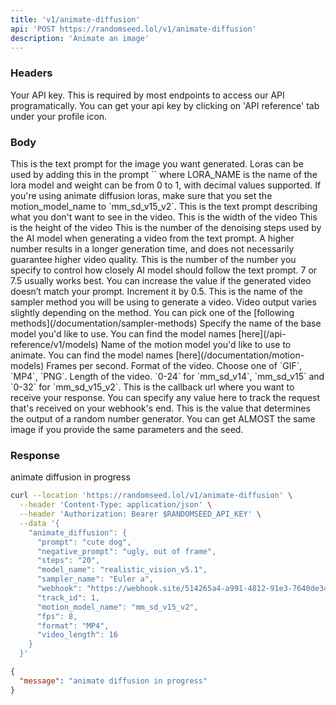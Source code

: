 ```yaml
---
title: 'v1/animate-diffusion'
api: 'POST https://randomseed.lol/v1/animate-diffusion'
description: 'Animate an image'
---
```

### Headers

<ParamField header="Authorization" type="string">
  Your API key. This is required by most endpoints to access our API programatically. You can get your api key by clicking on 'API reference' tab under your profile icon.
</ParamField>

### Body

<ParamField body="prompt" type="string" required>
  This is the text prompt for the image you want generated. Loras can be used by adding this in the prompt `<lora:LORA_NAME:weight>` where LORA_NAME is the name of the lora model and weight can be from 0 to 1, with decimal values supported. If you're using animate diffusion loras, make sure that you set the motion_model_name to `mm_sd_v15_v2`.
</ParamField>

<ParamField body="negative_prompt" type="string" default="">
  This is the text prompt describing what you don't want to see in the video.
</ParamField>

<ParamField body="width" type="string" default="512">
  This is the width of the video
</ParamField>

<ParamField body="height" type="string" default="512">
  This is the height of the video
</ParamField>

<ParamField body="steps" type="string" default="50">
  This is the number of the denoising steps used by the AI model when generating a video from the text prompt. A higher number results in a longer generation time, and does not necessarily guarantee higher video quality.
</ParamField>

<ParamField body="cfg_scale" type="float" default="7.0">
  This is the number of the number you specify to control how closely AI model should follow the text prompt. 7 or 7.5 usually works best. You can increase the value if the generated video doesn’t match your prompt. Increment it by 0.5.
</ParamField>

<ParamField body="sampler_name" type="string" required>
  This is the name of the sampler method you will be using to generate a video. Video output varies slightly depending on the method.
  You can pick one of the [following methods](/documentation/sampler-methods)
</ParamField>

<ParamField body="model_name" type="string" required>
  Specify the name of the base model you'd like to use. You can find the model names [here](/api-reference/v1/models)
</ParamField>

<ParamField body="motion_model_name" type="string" required>
  Name of the motion model you'd like to use to animate. You can find the model names [here](/documentation/motion-models)
</ParamField>

<ParamField body="fps" type="integer" required>
  Frames per second.
</ParamField>

<ParamField body="format" type="string" required>
  Format of the video. Choose one of `GIF`, `MP4`, `PNG`.
</ParamField>

<ParamField body="video_length" type="integer" required>
  Length of the video. `0-24` for `mm_sd_v14`, `mm_sd_v15` and `0-32` for `mm_sd_v15_v2`.
</ParamField>

<ParamField body="webhook" type="string" required>
  This is the callback url where you want to receive your response.
</ParamField>

<ParamField body="track_id" type="string">
  You can specify any value here to track the request that's received on your webhook's end.
</ParamField>

<ParamField body="seed" type="string" default="-1">
  This is the value that determines the output of a random number generator. You can get ALMOST the same image if you provide the same parameters and the seed.
</ParamField>


### Response

<ResponseField name="message" type="string">
  animate diffusion in progress
</ResponseField>

<RequestExample>

```bash Example Request
curl --location 'https://randomseed.lol/v1/animate-diffusion' \
  --header 'Content-Type: application/json' \
  --header 'Authorization: Bearer $RANDOMSEED_API_KEY' \
  --data '{
    "animate_diffusion": {
      "prompt": "cute dog",
      "negative_prompt": "ugly, out of frame",
      "steps": "20",
      "model_name": "realistic_vision_v5.1",
      "sampler_name": "Euler a",
      "webhook": "https://webhook.site/514265a4-a991-4812-91e3-7640de348ab2",
      "track_id": 1,
      "motion_model_name": "mm_sd_v15_v2",
      "fps": 8,
      "format": "MP4",
      "video_length": 16
    }
  }'
```

</RequestExample>

<ResponseExample>

```json Response
{
  "message": "animate diffusion in progress"
}
```
</ResponseExample>
